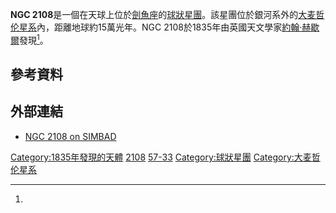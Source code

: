 {{Sky|05|43|56.270||-69|10|54.37|999}}

{{Infobox galaxy
| name = [[NGC天體表|NGC]] 2108
| image = [[File:A_globular_cluster’s_striking_red_eye_NGC_2108.jpg|200px]]
| caption = [[哈伯太空望遠鏡|哈伯太空望遠鏡]]拍攝NGC 2108<ref name="Hubble">{{cite web|url=https://www.spacetelescope.org/images/potw1832a/|accessdate=6 August 2018|title=A globular cluster’s striking red eye|archive-date=2018-08-31|archive-url=https://web.archive.org/web/20180831105230/http://spacetelescope.org/images/potw1832a/|dead-url=no}}</ref>。
| epoch = [[J2000|J2000]]<ref name="simbad">{{cite web
  |title=SIMBAD Astronomical Database - CDS (Strasbourg)
  |work=Results for NGC 2108
  |url=http://simbad.u-strasbg.fr/simbad/sim-basic?Ident=NGC+2108&submit=SIMBAD+search
  |accessdate=2018-08-06
  |archive-date=2018-08-07
  |archive-url=https://web.archive.org/web/20180807001515/http://simbad.u-strasbg.fr/simbad/sim-basic?Ident=NGC+2108&submit=SIMBAD+search
  |dead-url=no
  }}</ref>
| ra = {{RA|05|43|56.270}}<ref name="simbad" />
| dec = {{DEC|-69|10|54.37}}<ref name="simbad" />
| constellation name = [[劍魚座|劍魚座]]
| z = 
| h_radial_v = 
| type = 
| appmag_b = 12.90<ref name="simbad" />
| dist_ly = 150,000 [[光年|光年]]
| discoverer = 約翰·赫歇爾
| year of discovery = 1835
| names =  [[欧洲南方天文台|ESO]] 57-33, KMHK 1304, [SL63] 686<ref name="simbad" />}}

'''NGC 2108'''是一個在天球上位於[[劍魚座|劍魚座]]的[[球狀星團|球狀星團]]。該星團位於銀河系外的[[大麦哲伦星系|大麦哲伦星系]]內，距離地球約15萬光年。NGC 2108於1835年由英國天文學家[[約翰·赫歇爾|約翰·赫歇爾]]發現<ref name="Hubble" />。

== 參考資料 ==
{{reflist}}

== 外部連結 ==
{{commonscat}}
*[http://simbad.u-strasbg.fr/simbad/sim-basic?Ident=NGC+2108&submit=SIMBAD+search NGC 2108 on SIMBAD]{{Wayback|url=http://simbad.u-strasbg.fr/simbad/sim-basic?Ident=NGC+2108&submit=SIMBAD+search |date=20180807001515 }}

[[Category:1835年發現的天體|Category:1835年發現的天體]]
[[Category:剑鱼座NGC天体|2108]]
[[Category:ESO天體|57-33]]
[[Category:球狀星團|Category:球狀星團]]
[[Category:大麦哲伦星系|Category:大麦哲伦星系]]
{{Ngc25}}